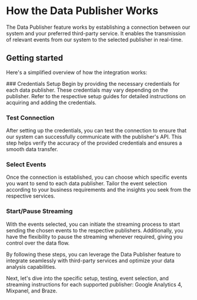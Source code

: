 
# How the Data Publisher Works

The Data Publisher feature works by establishing a connection between our system and your preferred third-party service. It enables the transmission of relevant events from our system to the selected publisher in real-time.


## Getting started
Here's a simplified overview of how the integration works:

<Steps>
### Credentials Setup
Begin by providing the necessary credentials for each data publisher. These credentials may vary depending on the publisher. Refer to the respective setup guides for detailed instructions on acquiring and adding the credentials.

### Test Connection
After setting up the credentials, you can test the connection to ensure that our system can successfully communicate with the publisher's API. This step helps verify the accuracy of the provided credentials and ensures a smooth data transfer.

### Select Events
Once the connection is established, you can choose which specific events you want to send to each data publisher. Tailor the event selection according to your business requirements and the insights you seek from the respective services.

### Start/Pause Streaming
With the events selected, you can initiate the streaming process to start sending the chosen events to the respective publishers. Additionally, you have the flexibility to pause the streaming whenever required, giving you control over the data flow.

</Steps>

By following these steps, you can leverage the Data Publisher feature to integrate seamlessly with third-party services and optimize your data analysis capabilities.

Next, let's dive into the specific setup, testing, event selection, and streaming instructions for each supported publisher: Google Analytics 4, Mixpanel, and Braze.